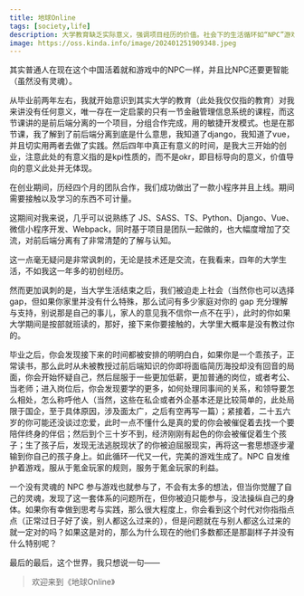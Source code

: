 ```yaml
---
title: 地球Online
tags: [society,life]
description: 大学教育缺乏实际意义，强调项目经历的价值。社会下的生活循环如“NPC”游戏。对现实提出质疑，提出个体思考与实践的重要性。
image: https://oss.kinda.info/image/202401251909348.jpeg
---
```


其实普通人在现在这个中国活着就和游戏中的NPC一样，并且比NPC还要更智能（虽然没有灵魂）。

从毕业前两年左右，我就开始意识到其实大学的教育（此处我仅仅指的教育）对我来讲没有任何意义，唯一存在一定启蒙的只有一节金融管理信息系统的课程，而这节课讲的是前后端分离的一个项目，分组合作完成，用的敏捷开发模式。也是在那节课，我了解到了前后端分离到底是什么意思，我知道了django，我知道了vue，并且切实用两者去做了实践。然后四年中真正有意义的时间，是我大三开始的创业，注意此处的有意义指的是kpi性质的，而不是okr，即目标导向的意义，价值导向的意义此处并无体现。

在创业期间，历经四个月的团队合作，我们成功做出了一款小程序并且上线。期间需要接触以及学习的东西不可计量。

这期间对我来说，几乎可以说熟练了 JS、SASS、TS、Python、Django、Vue、微信小程序开发、Webpack，同时基于项目是团队一起做的，也大幅度增加了交流，对前后端分离有了非常清楚的了解与认知。

这一点毫无疑问是非常讽刺的，无论是技术还是交流，在我看来，四年的大学生活，不如我这一年多的初创经历。

然而更加讽刺的是，当大学生活结束之后，我们被迫走上社会（当然你也可以选择 gap，但如果你家里并没有什么特殊，那么试问有多少家庭对你的 gap 充分理解与支持，别说那是自己的事儿，家人的意见我不信你一点不在乎），此时的你如果大学期间是按部就班读的，那好，接下来你要接触的，大学里大概率是没有教过你的。

毕业之后，你会发现接下来的时间都被安排的明明白白，如果你是一个乖孩子，正常读书，那么此时从未被教授过前后端知识的你即将面临简历海投却没有回音的局面，你会开始怀疑自己，然后屈服于一些更加低薪，更加普通的岗位，或者考公、当老师；进入岗位后，你会发现要学的更多，如何处理同事间的关系，和领导要怎么相处，怎么称呼他人（当然，这些在私企或者外企基本还是比较简单的，此处局限于国企，至于具体原因，涉及面太广，之后有空再写一篇）；紧接着，二十五六岁的你可能还没谈过恋爱，此时一点不懂什么是真的爱的你会被催促着去找一个要陪伴终身的伴侣；然后到个三十岁不到，经济刚刚有起色的你会被催促着生个孩子；生了孩子后，发现无法逃脱现状了的你被迫屈服现实，再将这一套思想逐步灌输到你自己的孩子身上。如此循环一代又一代，完美的游戏生成了。NPC 自发维护着游戏，服从于氪金玩家的规则，服务于氪金玩家的利益。

一个没有灵魂的 NPC 参与游戏也就参与了，不会有太多的想法，但当你觉醒了自己的灵魂，发现了这一套体系的问题所在，但你被迫只能参与，没法操纵自己的身体。如果你有幸做到思考与实践，那么很大程度上，你会看到这个时代对你指指点点（正常过日子好了诶，别人都这么过来的），但是问题就在与别人都这么过来的就一定对的吗？如果这是对的，那么为什么现在的他们多数都还是那副样子并没有什么特别呢？

最后的最后，这个世界，我只想说一句——

> 欢迎来到《地球Online》